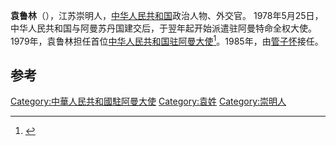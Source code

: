 '''袁鲁林'''（{{bd|1921年|||catIdx=}}），江苏崇明人，[[中华人民共和国|中华人民共和国]]政治人物、外交官。
1978年5月25日，中华人民共和国与阿曼苏丹国建交后，于翌年起开始派遣驻阿曼特命全权大使。1979年，袁鲁林担任首位[[中国驻阿曼大使列表|中华人民共和国驻阿曼大使]]<ref>{{cite web|author=中华人民共和国外交部|title=中国驻阿曼苏丹国历任大使|url=http://www.mfa.gov.cn/chn/pds/ziliao/wjrw/2167/2169/t9156.htm|publisher=中华人民共和国外交部|accessdate=2012-03-03}}</ref>。1985年，由[[管子怀|管子怀]]接任。

== 参考 ==
{{reflist}}
{{start box}}
{{s-dip}}
{{succession box|首任|[[管子怀|管子怀]]|[[中国驻阿曼大使列表|中华人民共和国驻阿曼大使]]|1979年4月-1985年3月}}
{{end box}}
{{中国政治人物小作品}}

[[Category:中華人民共和國駐阿曼大使|Category:中華人民共和國駐阿曼大使]]
[[Category:袁姓|Category:袁姓]]
[[Category:崇明人|Category:崇明人]]